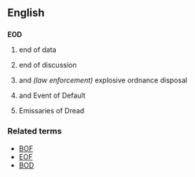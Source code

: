==English==
==={{initialism}}===
'''EOD'''

#{{computing}} end of data
#{{internet slang}} end of discussion
#{{military}} and ''(law enforcement)'' explosive ordnance disposal
#{{finance}} and {{law}} Event of Default
#{{on-line gaming}} Emissaries of Dread

===Related terms===
*[[BOF]]
*[[EOF]]
*[[BOD]]